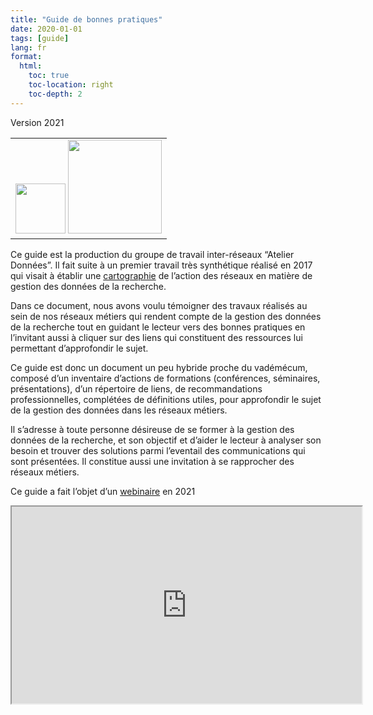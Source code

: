 ```yaml
---
title: "Guide de bonnes pratiques"
date: 2020-01-01
tags: [guide]
lang: fr
format:
  html:
    toc: true
    toc-location: right
    toc-depth: 2
---
```


Version 2021 
<table><tr align="center"><td>
<a href="https://mi-gt-donnees.pages.math.unistra.fr/guide/"> <img src="images/html.png" width=80></a>
<a href="https://mi-gt-donnees.pages.math.unistra.fr/guide/guide_bonnes_pratiques_gestion_donnees_recherche_v1.pdf"> <img src="images/pdf.png" width=150></a>
</td></tr></table>

Ce guide est la production du groupe de travail inter-réseaux
“Atelier Données”. Il fait suite à un premier travail très synthétique
réalisé en 2017 qui visait à établir une [cartographie](https://mi-gt-donnees.pages.math.unistra.fr/quarto/download/GTInterreseaux-CartoSyntheseV6-optimise.pdf) de l’action des réseaux en matière de gestion des données de la recherche.

Dans ce document, nous avons voulu témoigner des travaux réalisés
au sein de nos réseaux métiers qui rendent compte de la gestion des
données de la recherche tout en guidant le lecteur vers des bonnes
pratiques en l’invitant aussi à cliquer sur des liens qui constituent
des ressources lui permettant d’approfondir le sujet.

Ce guide est donc un document un peu hybride proche du vadémécum,
composé d’un inventaire d’actions de formations (conférences,
séminaires, présentations), d’un répertoire de liens, de recommandations
professionnelles, complétées de définitions utiles, pour approfondir
le sujet de la gestion des données dans les réseaux métiers.

Il s’adresse à toute personne désireuse de se former à la gestion
des données de la recherche, et son objectif et d’aider le lecteur
à analyser son besoin et trouver des solutions parmi l’eventail des
communications qui sont présentées. Il constitue aussi une invitation
à se rapprocher des réseaux métiers.

Ce guide a fait l'objet d'un [webinaire](https://mi-gt-donnees.pages.math.unistra.fr/quarto/download/Guide_Bonnes_Pratiques_Janvier_2021.pdf) en 2021

<iframe width="560" height="315" src="https://www.canal-u.tv/embed/112612?t=0" allowfullscreen></iframe>

